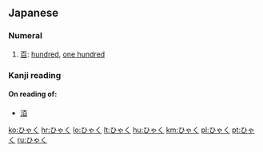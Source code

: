 ==Japanese==

===Numeral===
{{ja-noun}}

# [[百]]: [[hundred]], [[one hundred]]

===Kanji reading===
{{ja-kanji reading|rom=hyaku}}

====On reading of:====
* [[洦]]

[[ko:ひゃく]]
[[hr:ひゃく]]
[[lo:ひゃく]]
[[lt:ひゃく]]
[[hu:ひゃく]]
[[km:ひゃく]]
[[pl:ひゃく]]
[[pt:ひゃく]]
[[ru:ひゃく]]